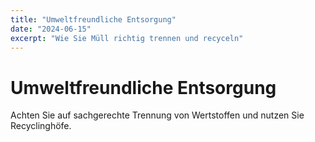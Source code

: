 ```yaml
---
title: "Umweltfreundliche Entsorgung"
date: "2024-06-15"
excerpt: "Wie Sie Müll richtig trennen und recyceln"
---
```


# Umweltfreundliche Entsorgung

Achten Sie auf sachgerechte Trennung von Wertstoffen und nutzen Sie Recyclinghöfe.
